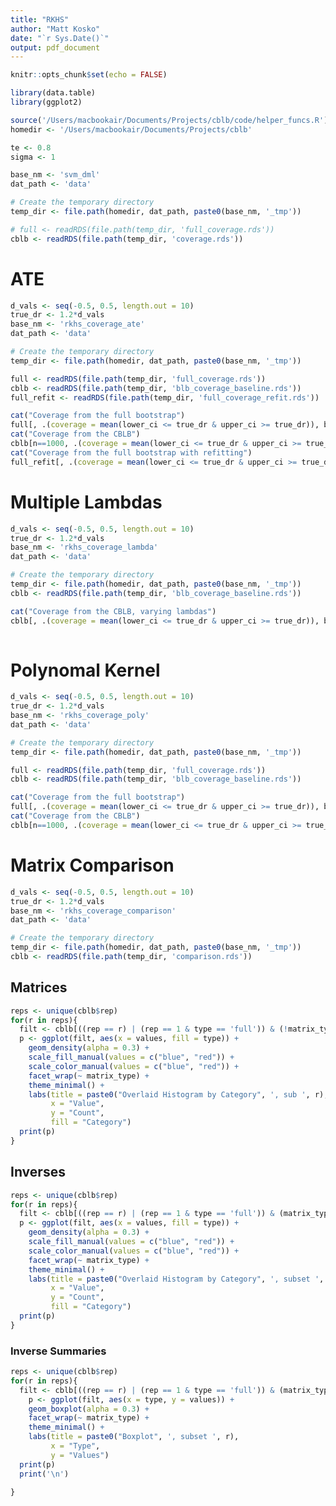 ```yaml
---
title: "RKHS"
author: "Matt Kosko"
date: "`r Sys.Date()`"
output: pdf_document
---
```


```r
knitr::opts_chunk$set(echo = FALSE)
```

```r
library(data.table)
library(ggplot2)

source('/Users/macbookair/Documents/Projects/cblb/code/helper_funcs.R')
homedir <- '/Users/macbookair/Documents/Projects/cblb'

te <- 0.8
sigma <- 1

base_nm <- 'svm_dml'
dat_path <- 'data'

# Create the temporary directory
temp_dir <- file.path(homedir, dat_path, paste0(base_nm, '_tmp'))

# full <- readRDS(file.path(temp_dir, 'full_coverage.rds'))
cblb <- readRDS(file.path(temp_dir, 'coverage.rds'))

```

# ATE

```r
d_vals <- seq(-0.5, 0.5, length.out = 10)
true_dr <- 1.2*d_vals
base_nm <- 'rkhs_coverage_ate'
dat_path <- 'data'

# Create the temporary directory
temp_dir <- file.path(homedir, dat_path, paste0(base_nm, '_tmp'))

full <- readRDS(file.path(temp_dir, 'full_coverage.rds'))
cblb <- readRDS(file.path(temp_dir, 'blb_coverage_baseline.rds'))
full_refit <- readRDS(file.path(temp_dir, 'full_coverage_refit.rds'))
```

```r
cat("Coverage from the full bootstrap")
full[, .(coverage = mean(lower_ci <= true_dr & upper_ci >= true_dr)), by = c('n', 'B', 'tr_vals', 'true_dr')]
cat("Coverage from the CBLB")
cblb[n==1000, .(coverage = mean(lower_ci <= true_dr & upper_ci >= true_dr)), by = c('n', 'B', 'tr_vals', 'subsets', 'gamma')]
cat("Coverage from the full bootstrap with refitting")
full_refit[, .(coverage = mean(lower_ci <= true_dr & upper_ci >= true_dr)), by = c('n', 'B', 'tr_vals', 'true_dr')]
```


# Multiple Lambdas

```r
d_vals <- seq(-0.5, 0.5, length.out = 10)
true_dr <- 1.2*d_vals
base_nm <- 'rkhs_coverage_lambda'
dat_path <- 'data'

# Create the temporary directory
temp_dir <- file.path(homedir, dat_path, paste0(base_nm, '_tmp'))
cblb <- readRDS(file.path(temp_dir, 'blb_coverage_baseline.rds'))
```

```r
cat("Coverage from the CBLB, varying lambdas")
cblb[, .(coverage = mean(lower_ci <= true_dr & upper_ci >= true_dr)), by = c('n', 'B', 'tr_vals', 'subsets', 
                                                                             'gamma', 'lambda')]
```


# Polynomal Kernel

```r
d_vals <- seq(-0.5, 0.5, length.out = 10)
true_dr <- 1.2*d_vals
base_nm <- 'rkhs_coverage_poly'
dat_path <- 'data'

# Create the temporary directory
temp_dir <- file.path(homedir, dat_path, paste0(base_nm, '_tmp'))

full <- readRDS(file.path(temp_dir, 'full_coverage.rds'))
cblb <- readRDS(file.path(temp_dir, 'blb_coverage_baseline.rds'))
```

```r
cat("Coverage from the full bootstrap")
full[, .(coverage = mean(lower_ci <= true_dr & upper_ci >= true_dr)), by = c('n', 'B', 'tr_vals', 'true_dr')]
cat("Coverage from the CBLB")
cblb[n==1000, .(coverage = mean(lower_ci <= true_dr & upper_ci >= true_dr)), by = c('n', 'B', 'tr_vals', 'subsets', 'gamma')]
```

# Matrix Comparison


```r
d_vals <- seq(-0.5, 0.5, length.out = 10)
true_dr <- 1.2*d_vals
base_nm <- 'rkhs_coverage_comparison'
dat_path <- 'data'

# Create the temporary directory
temp_dir <- file.path(homedir, dat_path, paste0(base_nm, '_tmp'))
cblb <- readRDS(file.path(temp_dir, 'comparison.rds'))
```

## Matrices

```r
reps <- unique(cblb$rep)
for(r in reps){
  filt <- cblb[((rep == r) | (rep == 1 & type == 'full')) & (!matrix_type %in% c('first_inverse', 'second_inverse'))]
  p <- ggplot(filt, aes(x = values, fill = type)) +
    geom_density(alpha = 0.3) +
    scale_fill_manual(values = c("blue", "red")) +
    scale_color_manual(values = c("blue", "red")) +
    facet_wrap(~ matrix_type) + 
    theme_minimal() +
    labs(title = paste0("Overlaid Histogram by Category", ', sub ', r),
         x = "Value",
         y = "Count",
         fill = "Category")
  print(p)
}

```

## Inverses

```r
reps <- unique(cblb$rep)
for(r in reps){
  filt <- cblb[((rep == r) | (rep == 1 & type == 'full')) & (matrix_type %in% c('first_inverse', 'second_inverse'))]
  p <- ggplot(filt, aes(x = values, fill = type)) +
    geom_density(alpha = 0.3) +
    scale_fill_manual(values = c("blue", "red")) +
    scale_color_manual(values = c("blue", "red")) +
    facet_wrap(~ matrix_type) + 
    theme_minimal() +
    labs(title = paste0("Overlaid Histogram by Category", ', subset ', r),
         x = "Value",
         y = "Count",
         fill = "Category")
  print(p)
}

```

### Inverse Summaries

```r
reps <- unique(cblb$rep)
for(r in reps){
  filt <- cblb[((rep == r) | (rep == 1 & type == 'full')) & (matrix_type %in% c('first_inverse', 'second_inverse'))]
    p <- ggplot(filt, aes(x = type, y = values)) +
    geom_boxplot(alpha = 0.3) +
    facet_wrap(~ matrix_type) + 
    theme_minimal() +
    labs(title = paste0("Boxplot", ', subset ', r),
         x = "Type",
         y = "Values")
  print(p)
  print('\n')

}
```
